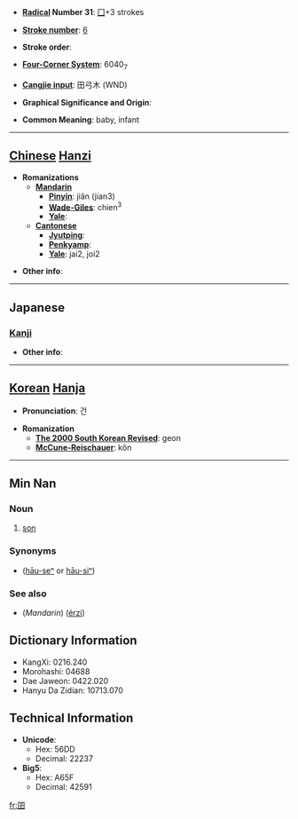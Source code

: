 * '''[[Wiktionary:Chinese radical index| Radical]] Number 31''': [[Wiktionary:Chinese radical index 囗|囗]]+3 strokes

* '''[[Wiktionary:Chinese total strokes index|Stroke number]]''': [[Wiktionary:Chinese total strokes index 6|6]]

* '''Stroke order''': 

* '''[[Wiktionary:Chinese four corner index|Four-Corner System]]''': 6040<sub>7</sub>

* '''[[Wiktionary:Chinese Cangjie index|Cangjie input]]''': 田弓木 (WND)

* '''Graphical Significance and Origin''': 

* '''Common Meaning''': baby, infant

----

== [[Chinese]] [[Hanzi]] ==

* '''Romanizations'''
** '''[[Mandarin]]'''
*** '''[[Pinyin]]''': jiǎn (jian3)
*** '''[[Wade-Giles]]''': chien<sup>3</sup>
*** '''[[Yale]]''': 
** '''[[Cantonese]]'''
*** '''[[Jyutping]]''':
*** '''[[Penkyamp]]''': 
*** '''[[Yale]]''': jai2, joi2

* '''Other info''': 

----

==Japanese==
===[[Kanji]]===
{{kanji|on readings=[[けん]] (ken), [[げん]] (gen), [[がち]] (gachi)
|kun readings=[[こども]] (kodomo)
}}

* '''Other info''':  

----

== [[Korean]] [[Hanja]] ==

* '''Pronunciation''': 건

* '''Romanization'''
** '''[[The 2000 South Korean Revised Romanization|The 2000 South Korean Revised]]''': geon
** '''[[McCune-Reischauer]]''': kŏn

----

==Min Nan==
{{zh-hanzi|{{zh-lookup|囝}}}}
===Noun===
{{nan-noun|ts|poj=kiáⁿ|pojt=kiaN2|rs=囗03}}

# [[son]]

===Synonyms===
*{{zh-ts|後生|后生}} ([[hāu-seⁿ]] or [[hāu-siⁿ]])
===See also===
*(''Mandarin'') {{zh-ts|兒子|儿子}} ([[érzi]])

== Dictionary Information ==

* KangXi: 0216.240
* Morohashi: 04688
* Dae Jaweon: 0422.020
* Hanyu Da Zidian: 10713.070

== Technical Information ==

* '''Unicode''':
** Hex: 56DD
** Decimal: 22237
* '''Big5''':
** Hex: A65F
** Decimal: 42591

[[fr:囝]]